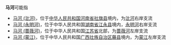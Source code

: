'''马河'''可能指
*[[马河_(沘河)|马河 (沘河)]]，位于[[中华人民共和国|中华人民共和国]][[河南省|河南省]][[社旗县|社旗县]]境内，为[[沘河|沘河]]右岸支流
*[[马河_(永明河)|马河 (永明河)]]，位于中华人民共和国[[湖南省|湖南省]][[江永县|江永县]]境内，[[永明河|永明河]]右岸支流
*[[马河_(蔷薇河)|马河 (蔷薇河)]]，位于中华人民共和国[[江苏省|江苏省]]北部，为[[蔷薇河_(新沭河)|蔷薇河]]左岸支流
*[[马河_(蒙江)|马河 (蒙江)]]，位于中华人民共和国[[广西壮族自治区|广西壮族自治区]][[藤县|藤县]]境内，为[[蒙江|蒙江]]左岸支流{{PRC admin/disambig|42/08/02/103/000}}

{{Disambig|M|cat=二字中国地名消歧义}}
